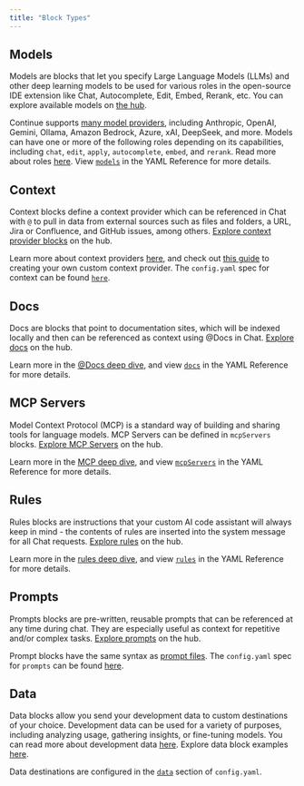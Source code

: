 ```yaml
---
title: "Block Types"
---
```


## Models

Models are blocks that let you specify Large Language Models (LLMs) and other deep learning models to be used for various roles in the open-source IDE extension like Chat, Autocomplete, Edit, Embed, Rerank, etc. You can explore available models on [the hub](https://hub.continue.dev/explore/models).

Continue supports [many model providers](/customization/models#openai), including Anthropic, OpenAI, Gemini, Ollama, Amazon Bedrock, Azure, xAI, DeepSeek, and more. Models can have one or more of the following roles depending on its capabilities, including `chat`, `edit`, `apply`, `autocomplete`, `embed`, and `rerank`. Read more about roles [here](/customize/model-roles). View [`models`](/reference#models) in the YAML Reference for more details.

## Context

Context blocks define a context provider which can be referenced in Chat with `@` to pull in data from external sources such as files and folders, a URL, Jira or Confluence, and GitHub issues, among others. [Explore context provider blocks](https://hub.continue.dev/explore/context) on the hub.

Learn more about context providers [here](/reference#context), and check out [this guide](/guides/build-your-own-context-provider) to creating your own custom context provider. The `config.yaml` spec for context can be found [`here`](/reference#context).

## Docs

Docs are blocks that point to documentation sites, which will be indexed locally and then can be referenced as context using @Docs in Chat. [Explore docs](https://hub.continue.dev/explore/docs) on the hub.

Learn more in the [@Docs deep dive](/customize/context/documentation), and view [`docs`](/reference#docs) in the YAML Reference for more details.

## MCP Servers

Model Context Protocol (MCP) is a standard way of building and sharing tools for language models. MCP Servers can be defined in `mcpServers` blocks. [Explore MCP Servers](https://hub.continue.dev/explore/mcp) on the hub.

Learn more in the [MCP deep dive](/customize/deep-dives/mcp), and view [`mcpServers`](/reference#mcpservers) in the YAML Reference for more details.

## Rules

Rules blocks are instructions that your custom AI code assistant will always keep in mind - the contents of rules are inserted into the system message for all Chat requests. [Explore rules](https://hub.continue.dev/explore/rules) on the hub.

Learn more in the [rules deep dive](/customize/deep-dives/rules), and view [`rules`](/reference#rules) in the YAML Reference for more details.

## Prompts

Prompts blocks are pre-written, reusable prompts that can be referenced at any time during chat. They are especially useful as context for repetitive and/or complex tasks. [Explore prompts](https://hub.continue.dev/explore/prompts) on the hub.

Prompt blocks have the same syntax as [prompt files](/customization/prompts). The `config.yaml` spec for `prompts` can be found [here](/reference#prompts).

## Data

Data blocks allow you send your development data to custom destinations of your choice. Development data can be used for a variety of purposes, including analyzing usage, gathering insights, or fine-tuning models. You can read more about development data [here](/customize/overview#development-data). Explore data block examples [here](https://hub.continue.dev/explore/data).

Data destinations are configured in the [`data`](/reference#data) section of `config.yaml`.
